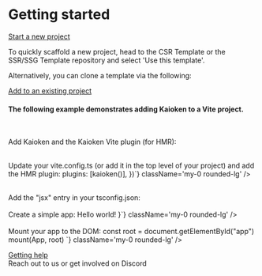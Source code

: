 
# Getting started

<HighlightOnLoad hash="#start-a-new-project">
  <div className="docs-section-header">
    <a id="start-a-new-project" href="#start-a-new-project">Start a new project</a>
  </div>

  To quickly scaffold a new project, head to the <ExternalLink href="https://github.com/CrimsonChi/kaioken-csr-template.git">CSR Template</ExternalLink>
  or the <ExternalLink href="https://github.com/CrimsonChi/kaioken-ssr-template.git">SSR/SSG Template</ExternalLink> repository
  and select 'Use this template'.

  <span>Alternatively, you can clone a template via the following:</span>
  <div className="not-prose">
    <GitCloneCode />
  </div>
</HighlightOnLoad>
<div className="py-8"></div>
<HighlightOnLoad hash="#add-to-an-existing-project">
  <div className="docs-section-header">
    <a id="add-to-an-existing-project" href="#add-to-an-existing-project">Add to an existing project</a>
  </div>

  <h4>The following example demonstrates adding Kaioken to a Vite project.</h4>
  <br />

  <span>Add Kaioken and the Kaioken Vite plugin (for HMR):</span>
  <div className="not-prose">
    <CodeBlock
      lang="bash"
      copy
      className="my-0 rounded-lg"
      code={`pnpm add kaioken
pnpm add vite-plugin-kaioken -D`}
    />
  </div>

  <br />

  <div className="not-prose">
    <span>Update your vite.config.ts (or add it in the top level of your project) and add the HMR plugin:</span>
    <CodeBlock
    lang="ts"
    copy
    code={`import { defineConfig } from "vite"

  plugins: [kaioken()],
})`} className='my-0 rounded-lg' />
  </div>

  <br />

  <div className="not-prose">
    <span>Add the "jsx" entry in your tsconfig.json:</span>
    <CodeBlock
      lang="json"
      code={`{
  "compilerOptions": {
    ...
    "jsx": "preserve"
    ...
  }
}`}
      className="my-0 rounded-lg"
    />
  </div>

  <br />

  <div className="not-prose">
    <span>Create a simple app:</span>
    <CodeBlock 
      lang="jsx"
      copy
      code={`export function App() {
  return <h1>Hello world!</h1>
}`} className='my-0 rounded-lg' />

  </div>

  <br />

  <div className="not-prose">
    <span>Mount your app to the DOM:</span>
    <CodeBlock 
      lang="ts"
      copy
      code={`import { mount } from "kaioken"

const root = document.getElementById("app")
mount(App, root)
`} className='my-0 rounded-lg' />

  </div>
</HighlightOnLoad>
<div className="py-8"></div>
<HighlightOnLoad hash="#getting-help">
  <div className="docs-section-header">
    <a id="getting-help" href="#getting-help">Getting help</a>
  </div>
  Reach out to us or get involved on <ExternalLink href="https://discord.gg/yspvgXegvs">Discord</ExternalLink>

</HighlightOnLoad>